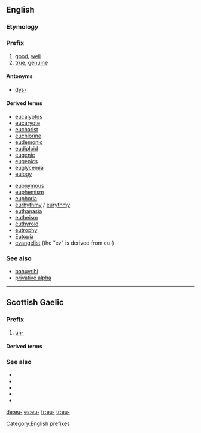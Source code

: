 ==English==

===Etymology===
{{etyl|grc|en}} {{term|εὖ||well, good|tr=eu|lang=grc|sc=polytonic}}

===Prefix===
{{en-prefix}}

# [[good]], [[well]]
# [[true]], [[genuine]]

====Antonyms====
* [[dys-]]

====Derived terms====
{{rel-top|terms that begin with ''eu-''}}
* [[eucalyptus]]
* [[eucaryote]]
* [[eucharist]]
* [[euchlorine]]
* [[eudemonic]]
* [[eudiploid]]
* [[eugenic]]
* [[eugenics]]
* [[euglycemia]]
* [[eulogy]]
{{rel-mid}}
* [[euonymous]]
* [[euphemism]]
* [[euphoria]]
* [[eurhythmy]] / [[eurythmy]]
* [[euthanasia]]
* [[eutheism]]
* [[euthyroid]]
* [[eutrophy]] 
* [[Eutopia]]
* [[evangelist]] (the "ev" is derived from eu-)
{{rel-bottom}}

===See also===
* [[bahuvrihi]]
* [[w:privative alpha|privative alpha]]

[[Category:English prefixes]]

----

==Scottish Gaelic==

===Prefix===
{{head|gd|prefix}}

# [[un-]]

====Derived terms====
{{prefixsee|gd}}

===See also===
* {{l|gd|ao-}}
* {{l|gd|neo-}}
* {{l|gd|mì-}}
* {{l|gd|an-}}
* {{l|gd|do-}}

[[de:eu-]]
[[es:eu-]]
[[fr:eu-]]
[[tr:eu-]]